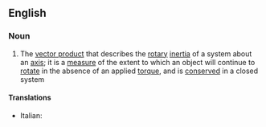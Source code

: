 ==English==

===Noun===
{{wikipedia}}
{{en-noun|sg=[[angular]] [[momentum]]|angular momenta}}

#{{physics}} The [[vector product]] that describes the [[rotary]] [[inertia]] of a system about an [[axis]]; it is a [[measure]] of the extent to which an object will continue to [[rotate]] in the absence of an applied [[torque]], and is [[conserved]] in a closed system

====Translations====
{{trans-top|angular momentum}}
*Italian: {{t|it|momento angolare|m}}
{{trans-mid}}

{{trans-bottom}}